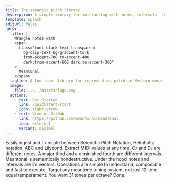 ```yaml
---
title: The semantic pitch library
description: A simple library for interacting with notes, intervals, chords, scales and more in a semantically sensitive manner.
template: splash
editUrl: false
hero:
  title: |
    Wrangle notes with
    <span
      class="font-black text-transparent
        bg-clip-text bg-gradient-to-b
        from-accent-700 to-accent-400
        dark:from-accent-600 dark:to-accent-300"
    >
      Meantonal
    </span>
  tagline: A low-level library for representing pitch in Western music.
  image:
    file: ../../assets/logo.svg
  actions:
    - text: Get Started
      link: /quickstart/start
      icon: right-arrow
    - text: View on GitHub
      link: https://github.com/meantonal/meantonal
      icon: external
      variant: minimal
---
```



<CardGrid stagger>
	<Card title="Flexible representation" icon="translate">
		Easily ingest and translate between Scientific Pitch Notation, Helmholtz notation, ABC and Lilypond. Extract MIDI values at any time.
	</Card>
	<Card title="Spelling matters" icon="pencil">
        C&#x266f; and D&#x266d; are different notes. A major third and a diminished fourth are different intervals. Meantonal is semantically nondestructive.
	</Card>
	<Card title="It's just vectors" icon="random">
		Under the hood notes and intervals are 2d vectors. Operations are simple to understand, composable and fast to execute.
	</Card>
	<Card title="Tuning-agnostic" icon="seti:audio">
		Target any meantone tuning system, not just 12-tone equal temperament. You want 31 tones per octave? Done.
	</Card>
</CardGrid>
